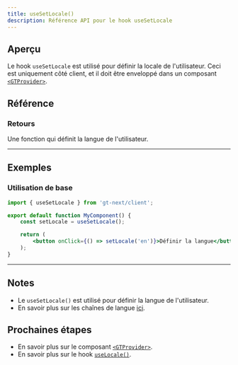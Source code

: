 ```yaml
---
title: useSetLocale()
description: Référence API pour le hook useSetLocale
---
```


## Aperçu

Le hook `useSetLocale` est utilisé pour définir la locale de l'utilisateur.
Ceci est uniquement côté client, et il doit être enveloppé dans un composant [`<GTProvider>`](/docs/next/api/components/gtprovider).


## Référence

### Retours

Une fonction qui définit la langue de l'utilisateur.

---

## Exemples

### Utilisation de base

```jsx
import { useSetLocale } from 'gt-next/client';

export default function MyComponent() {
    const setLocale = useSetLocale();

    return (
        <button onClick={() => setLocale('en')}>Définir la langue</button>
    );
}
```

---

## Notes

* Le `useSetLocale()` est utilisé pour définir la langue de l'utilisateur.
* En savoir plus sur les chaînes de langue [ici](/docs/reference/locale-strings).

## Prochaines étapes

* En savoir plus sur le composant [`<GTProvider>`](/docs/next/api/components/gtprovider).
* En savoir plus sur le hook [`useLocale()`](/docs/next/api/helpers/useLocale).
